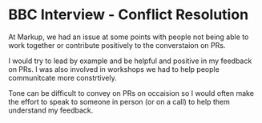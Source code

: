 # BBC Interview - Conflict Resolution

At Markup, we had an issue at some points with people not being able to work together or contribute positively to the converstaion on PRs.

I would try to lead by example and be helpful and positive in my feedback on PRs. I was also involved in workshops we had to help people communitcate more constrtively.

Tone can be difficult to convey on PRs on occaision so I would often make the effort to speak to someone in person (or on a call) to help them understand my feedback.

